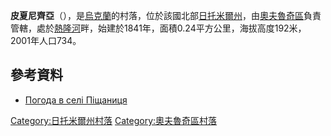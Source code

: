 {{coord|51|21|32|N|28|41|1|E|scale:30000|display=title}}

'''皮夏尼齊亞'''（{{lang-uk|Піщаниця}}），是[[烏克蘭|烏克蘭]]的村落，位於該國北部[[日托米爾州|日托米爾州]]，由[[奧夫魯奇區|奧夫魯奇區]]負責管轄，處於[[熱隆河|熱隆河]]畔，始建於1841年，面積0.24平方公里，海拔高度192米，2001年人口734。

==參考資料==
* [http://weather.in.ua/ua/zhitomirskaja/20770 Погода в селі Піщаниця] {{Wayback|url=http://weather.in.ua/ua/zhitomirskaja/20770 |date=20111219160234 }}

{{DEFAULTSORT:Піщаниця}}
[[Category:日托米爾州村落|Category:日托米爾州村落]]
[[Category:奧夫魯奇區村落|Category:奧夫魯奇區村落]]


{{Zhytomyr-geo-stub}}